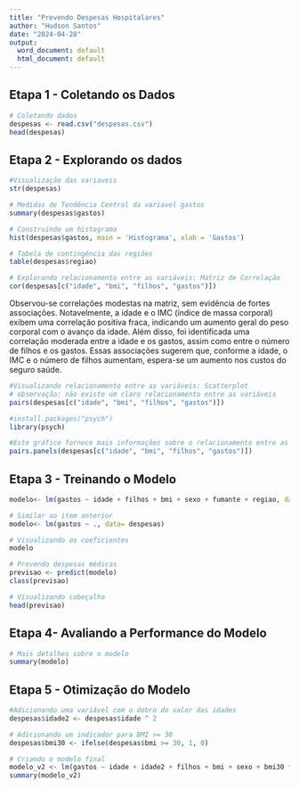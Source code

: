 ---
title: "Prevendo Despesas Hospitalares"
author: "Hudson Santos"
date: "2024-04-28"
output:
  word_document: default
  html_document: default
---

## Etapa 1 - Coletando os Dados

```{r, }
# Coletando dados
despesas <- read.csv("despesas.csv")
head(despesas)
```

## Etapa 2 - Explorando os dados

```{r, }
#Visualização das variaveis
str(despesas)
```

```{r, }
# Medidas de Tendência Central da variavel gastos 
summary(despesas$gastos)
```

```{r, }
# Construindo um histograma
hist(despesas$gastos, main = 'Histograma', xlab = 'Gastos')
```

```{r, }
# Tabela de contingência das regiões 
table(despesas$regiao)
```

```{r, }
# Explorando relacionamento entre as variáveis: Matriz de Correlação 
cor(despesas[c("idade", "bmi", "filhos", "gastos")])
```

Observou-se correlações modestas na matriz, sem evidência de fortes associações. Notavelmente, a idade e o IMC (índice de massa corporal) exibem uma correlação positiva fraca, indicando um aumento geral do peso corporal com o avanço da idade. Além disso, foi identificada uma correlação moderada entre a idade e os gastos, assim como entre o número de filhos e os gastos. Essas associações sugerem que, conforme a idade, o IMC e o número de filhos aumentam, espera-se um aumento nos custos do seguro saúde.

```{r, }
#Visualizando relacionamento entre as variáveis: Scatterplot
# observação: não existe um claro relacionamento entre as variáveis 
pairs(despesas[c("idade", "bmi", "filhos", "gastos")])
```

```{r, }
#install.packages("psych") 
library(psych)

#Este gráfico fornece mais informações sobre o relacionamento entre as variáveis 
pairs.panels(despesas[c("idade", "bmi", "filhos", "gastos")])
```

## Etapa 3 - Treinando o Modelo

```{r, }
modelo<- lm(gastos ~ idade + filhos + bmi + sexo + fumante + regiao, data= despesas)

# Similar ao item anterior
modelo<- lm(gastos ~ ., data= despesas) 

# Visualizando os coeficientes
modelo
```

```{r, }
# Prevendo despesas médicas 
previsao <- predict(modelo) 
class(previsao)
```

```{r, }
# Visualizando cabeçalho
head(previsao)
```

## Etapa 4- Avaliando a Performance do Modelo

```{r, }
# Mais detalhes sobre o modelo 
summary(modelo)
```

## Etapa 5 - Otimização do Modelo

```{r, }
#Adicionando uma variável com o dobro do valor das idades 
despesas$idade2 <- despesas$idade ^ 2

# Adicionando um indicador para BMI >= 30 
despesas$bmi30 <- ifelse(despesas$bmi >= 30, 1, 0)

# Criando o modelo final
modelo_v2 <- lm(gastos ~ idade + idade2 + filhos + bmi + sexo + bmi30 * fumante +    regiao, data= despesas)
summary(modelo_v2)
```
